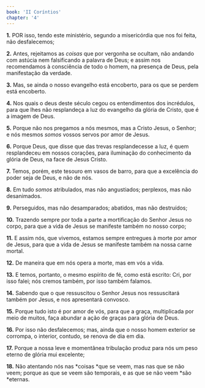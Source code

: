 ```yaml
---
book: 'II Coríntios'
chapter: '4'
---
```


**1.** POR isso, tendo este ministério, segundo a misericórdia que nos foi feita, não desfalecemos;

**2.** Antes, rejeitamos as *coisas* que por vergonha se ocultam, não andando com astúcia nem falsificando a palavra de Deus; e assim nos recomendamos à consciência de todo o homem, na presença de Deus, pela manifestação da verdade.

**3.** Mas, se ainda o nosso evangelho está encoberto, para os que se perdem está encoberto.

**4.** Nos quais o deus deste século cegou os entendimentos dos incrédulos, para que lhes não resplandeça a luz do evangelho da glória de Cristo, que é a imagem de Deus.

**5.** Porque não nos pregamos a nós mesmos, mas a Cristo Jesus, o Senhor; e nós mesmos *somos* vossos servos por amor de Jesus.

**6.** Porque Deus, que disse que das trevas resplandecesse a luz, é quem resplandeceu em nossos corações, para iluminação do conhecimento da glória de Deus, na face de Jesus Cristo.

**7.** Temos, porém, este tesouro em vasos de barro, para que a excelência do poder seja de Deus, e não de nós.

**8.** Em tudo *somos* atribulados, mas não angustiados; perplexos, mas não desanimados.

**9.** Perseguidos, mas não desamparados; abatidos, mas não destruídos;

**10.** Trazendo sempre por toda a parte a mortificação do Senhor Jesus no corpo, para que a vida de Jesus se manifeste também no nosso corpo;

**11.** E assim nós, que vivemos, estamos sempre entregues à morte por amor de Jesus, para que a vida de Jesus se manifeste também na nossa carne mortal.

**12.** De maneira que em nós opera a morte, mas em vós a vida.

**13.** E temos, portanto, o mesmo espírito de fé, como está escrito: Cri, por isso falei; nós cremos também, por isso também falamos.

**14.** Sabendo que o que ressuscitou o Senhor Jesus nos ressuscitará também por Jesus, e nos apresentará convosco.

**15.** Porque tudo isto é por amor de vós, para que a graça, multiplicada por meio de muitos, faça abundar a ação de graças para glória de Deus.

**16.** Por isso não desfalecemos; mas, ainda que o nosso homem exterior se corrompa, o interior, contudo, se renova de dia em dia.

**17.** Porque a nossa leve e momentânea tribulação produz para nós um peso eterno de glória mui excelente;

**18.** Não atentando nós nas *coisas *que se veem, mas nas que se não veem; porque as que se veem são temporais, e as que se não veem *são *eternas.